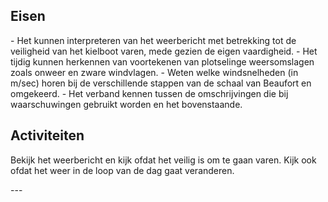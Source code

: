 == Eisen ==

- Het kunnen interpreteren van het weerbericht met betrekking tot de veiligheid van het kielboot varen, mede gezien de eigen vaardigheid.
- Het tijdig kunnen herkennen van voortekenen van plotselinge weersomslagen zoals onweer en zware windvlagen.
- Weten welke windsnelheden (in m/sec) horen bij de verschillende stappen van de schaal van Beaufort en omgekeerd.
- Het verband kennen tussen de omschrijvingen die bij waarschuwingen gebruikt worden en het bovenstaande.

== Activiteiten ==

Bekijk het weerbericht en kijk ofdat het veilig is om te gaan varen. Kijk ook ofdat het weer in de loop van de dag gaat veranderen.

---
